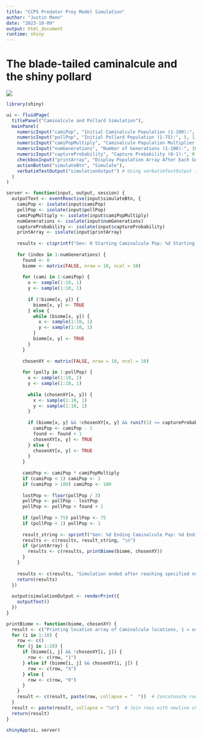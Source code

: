 ```yaml
---
title: "CCP5 Predator Prey Model Simulation"
author: "Justin Mann"
date: "2023-10-09"
output: html_document
runtime: shiny
---
```


# The blade-tailed caminalcule and the shiny pollard
![](C:\Users\jtmann\Documents\RProjects\BIOL114\PedatorPreySimulation2)

```r
library(shiny)

ui <- fluidPage(
  titlePanel("Caminalcule and Pollard Simulation"),
  mainPanel(
    numericInput("camiPop", "Initial Caminalcule Population (1-100):", 5, 1, 100),
    numericInput("pollPop", "Initial Pollard Population (1-75):", 5, 1, 75),
    numericInput("camiPopMultiply", "Caminalcule Population Multiplier (1-10):", 3, 1, 10),
    numericInput("numGenerations", "Number of Generations (1-100):", 30, 1, 100),
    numericInput("captureProbability", "Capture Probability (0-1):", 0.5, 0, 1, step = 0.01),
    checkboxInput("printArray", "Display Population Array After Each Generation", FALSE),
    actionButton("simulateBtn", "Simulate"),
    verbatimTextOutput("simulationOutput") # Using verbatimTextOutput to preserve newlines
  )
)

server <- function(input, output, session) {
  outputText <- eventReactive(input$simulateBtn, {
    camiPop <- isolate(input$camiPop)
    pollPop <- isolate(input$pollPop)
    camiPopMultiply <- isolate(input$camiPopMultiply)
    numGenerations <- isolate(input$numGenerations)
    captureProbability <- isolate(input$captureProbability)
    printArray <- isolate(input$printArray)
    
    results <- c(sprintf("Gen: 0 Starting Caminalcule Pop: %d Starting Pollard Pop: %d", camiPop, pollPop))
    
    for (index in 1:numGenerations) {
      found <- 0
      biome <- matrix(FALSE, nrow = 10, ncol = 10)
      
      for (cami in 1:camiPop) {
        x <- sample(1:10, 1)
        y <- sample(1:10, 1)
        
        if (!biome[x, y]) {
          biome[x, y] <- TRUE
        } else {
          while (biome[x, y]) {
            x <- sample(1:10, 1)
            y <- sample(1:10, 1)
          }
          biome[x, y] <- TRUE
        }
      }
      
      chosenXY <- matrix(FALSE, nrow = 10, ncol = 10)
      
      for (polly in 1:pollPop) {
        x <- sample(1:10, 1)
        y <- sample(1:10, 1)
        
        while (chosenXY[x, y]) {
          x <- sample(1:10, 1)
          y <- sample(1:10, 1)
        }
        
        if (biome[x, y] && !chosenXY[x, y] && runif(1) <= captureProbability) {
          camiPop <- camiPop - 1
          found <- found + 1
          chosenXY[x, y] <- TRUE
        } else {
          chosenXY[x, y] <- TRUE
        }
      }
      
      camiPop <- camiPop * camiPopMultiply
      if (camiPop < 1) camiPop <- 1
      if (camiPop > 100) camiPop <- 100
      
      lostPop <- floor(pollPop / 3)
      pollPop <- pollPop - lostPop
      pollPop <- pollPop + found + 1
      
      if (pollPop > 75) pollPop <- 75
      if (pollPop < 1) pollPop <- 1
      
      result_string <- sprintf("Gen: %d Ending Caminalcule Pop: %d Ending Pollard Pop: %d || found: %d", index, camiPop, pollPop, found)
      results <- c(results, result_string, "\n")
      if (printArray) {
        results <- c(results, printBiome(biome, chosenXY))
      }
    }
    
    results <- c(results, "Simulation ended after reaching specified number of generations.")
    return(results)
  })
  
  output$simulationOutput <- renderPrint({
    outputText()
  })
}

printBiome <- function(biome, chosenXY) {
  result <- c("Printing location array of Caminalcule locations, 1 = occupied, 0 = unoccupied, X = found")
  for (i in 1:10) {
    row <- c()
    for (j in 1:10) {
      if (biome[i, j] && !chosenXY[i, j]) {
        row <- c(row, "1")
      } else if (biome[i, j] && chosenXY[i, j]) {
        row <- c(row, "X")
      } else {
        row <- c(row, "0")
      }
    }
    result <- c(result, paste(row, collapse = "  "))  # Concatenate row elements with double space
  }
  result <- paste(result, collapse = "\n")  # Join rows with newline character
  return(result)
}

shinyApp(ui, server)
```





